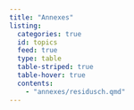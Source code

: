```yaml
---
title: "Annexes"
listing:
  categories: true
  id: topics
  feed: true
  type: table
  table-striped: true
  table-hover: true
  contents:
    - "annexes/residusch.qmd"
---
```



